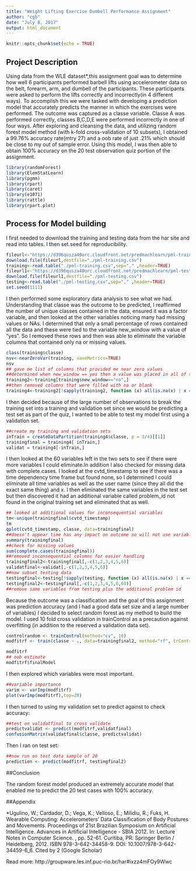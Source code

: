 ```yaml
---
title: "Weight Lifting Exercise Dumbell Performance Assignment"
author: "cgb"
date: "July 8, 2017"
output: html_document
---
```


```r
knitr::opts_chunk$set(echo = TRUE)
```

## Project Description

Using data from the WLE dataset*,this assignment goal was to determine how well 6 participants performed barbell lifts using accelerometer data on the belt, forearm, arm, and dumbell of the participants. These participants were asked to perform the lifts correctly and incorrectly(in 4 different ways). To accomplish this we were tasked with developing a prediction model that accurately predicts the manner in which the exercises were performed. The outcome was captured as a classe variable. Classe A was performed correctly, classes B,C,D,E were performed incorrectly in one of four ways. After exploring and cleansing the data, and utilizing random forest model method (with k-fold cross-validation of 10 subsets), I obtained a 99.76% accuracy rate(mtry 27) and a oob rate of just .21% which should be close to my out of sample error. Using this model, I was then able to obtain 100% accuracy on the 20 test observation quiz portion of the assignment.

```r
library(randomForest)
library(ElemStatLearn)
library(pgmm)
library(rpart)
library(caret)
library(e1071)
library(rattle)
library(rpart.plot)
```

## Process for Model building

I first needed to download the training and testing data from the har site and read into tables. I then set.seed for reproducibility.

```r
fileurl<-"https://d396qusza40orc.cloudfront.net/predmachlearn/pml-training.csv"
download.file(fileurl,destfile="./pml-training.csv")
training<-read.table("./pml-training.csv",sep="," ,header=TRUE)
fileurl1<-"https://d396qusza40orc.cloudfront.net/predmachlearn/pml-testing.csv"
download.file(fileurl1,destfile="./pml-testing.csv")
testing<-read.table("./pml-testing.csv",sep="," ,header=TRUE)
set.seed(1111)
```

I then performed some exploratory data analysis to see what we had.  Understanding that classe was the outcome to be predicted, I reaffirmed the number of unique classes contained in the data, ensured it was a factor variable, and then looked at the other variables noticing many had missing values or NAs.  I determined  that only a small percentage of rows contained all the data and these were tied to the variable new_window with a value of "yes". So I removed these rows and then was able to eliminate the variable columns that contained only na or missing values.

```r
class(training$classe)
nsv<-nearZeroVar(training, saveMetrics=TRUE)
nsv
## gave me list of columns that provided me near zero values
##determined when new_window == yes then a value was placed in all of these columns so removed
training2<-training[training$new_window=="no",]
##then removed columns that were filled with na or blank
training4<-training2[!sapply(training2, function (x) all(is.na(x) | x == ""))]
```

I then decided because of the large number of observations to break the training set into a training and validation set since we would be predicting a test set as part of the quiz, I wanted to be able to test my model first using a validation set.

```r
##create my training and validation sets
inTrain = createDataPartition(training4$classe, p = 3/4)[[1]]
trainingfinal = training4[ inTrain,]
validat = training4[-inTrain,]
```
I then looked at the 60 variables left in the two sets to see if there were more variables I could eliminate.In addition I also checked for missing data with complete.cases.  I looked at the cvtd_timestamp to see if there was a time dependency time frame but found none, so I determined I could eliminate all time variables as well as the user name (since they all did the exact same thing) and x. I then eliminated the same variables in the test set but then discovered it had an additional variable called problem_id not found in the original training set and eliminated that as well.

```r
## looked at additional values for inconsequential variables
tm<-unique(trainingfinal$cvtd_timestamp)
tm
qplot(cvtd_timestamp, classe, data=trainingfinal)
##doesn't appear time has any impact on outcome so will not use variable
summary(trainingfinal)
##check for missing values
sum(complete.cases(trainingfinal))
##removed inconsequential columns for easier handling
trainingfinal2<-trainingfinal[,-c(1,2,3,4,5,6)]
validatfinal<-validat[,-c(1,2,3,4,5,6)]
##now subset testing data
testingfinal<-testing[!sapply(testing, function (x) all(is.na(x) | x == ""))]
testingfinal2<-testingfinal[,-c(1,2,3,4,5,6,60)]
##remove same variables from testing plus the additional problem id

```
Because the outcome was a classification and the goal of this assignment was prediction accuracy (and I had a good data set size and a large number of variables) I decided to select random forest as my method to build the model. I used 10 fold cross validation in trainControl as a precaution against overfitting (in addition to the reserved a validation data set).

```r
controlrandom <- trainControl(method="cv", 10)
modfitrf <- train(classe ~ ., data=trainingfinal2, method="rf", trControl=controlrandom, ntree=250)

modfitrf
## oob estimate
modfitrf$finalModel

```


I then explored which variables were most important.

```r
##variable importance
varim <- varImp(modfitrf)
plot(varImp(modfitrf),top=20)
```

I then turned to using my validation set to predict against to check accuracy:

```r
##test on validatfinal to cross validate
predictvalidat <- predict(modfitrf,validatfinal)
confusionMatrix(validatfinal$classe, predictvalidat)
```

Then I ran on test set:

```r
##now run on test data sample of 20
prediction <- predict(modfitrf, testingfinal2)

```
##Conclusion

The random forest model produced an extremely accurate model that enabled me to predict the 20 test cases with 100% accuracy.

##Appendix

*Ugulino, W.; Cardador, D.; Vega, K.; Velloso, E.; Milidiu, R.; Fuks, H. Wearable Computing: Accelerometers' Data Classification of Body Postures and Movements. Proceedings of 21st Brazilian Symposium on Artificial Intelligence. Advances in Artificial Intelligence - SBIA 2012. In: Lecture Notes in Computer Science. , pp. 52-61. Curitiba, PR: Springer Berlin / Heidelberg, 2012. ISBN 978-3-642-34458-9. DOI: 10.1007/978-3-642-34459-6_6. 
Cited by 2 (Google Scholar) 


Read more: http://groupware.les.inf.puc-rio.br/har#ixzz4mFOy9Wwc
